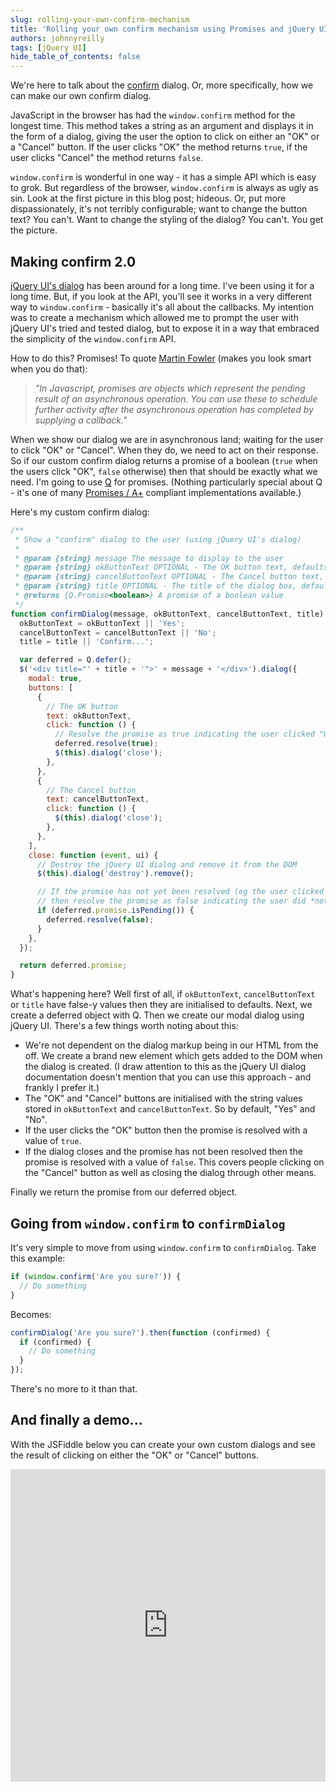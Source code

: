 ```yaml
---
slug: rolling-your-own-confirm-mechanism
title: 'Rolling your own confirm mechanism using Promises and jQuery UI'
authors: johnnyreilly
tags: [jQuery UI]
hide_table_of_contents: false
---
```


We're here to talk about the [confirm](https://developer.mozilla.org/en-US/docs/Web/API/Window.confirm) dialog. Or, more specifically, how we can make our own confirm dialog.

<!--truncate-->

JavaScript in the browser has had the `window.confirm` method for the longest time. This method takes a string as an argument and displays it in the form of a dialog, giving the user the option to click on either an "OK" or a "Cancel" button. If the user clicks "OK" the method returns `true`, if the user clicks "Cancel" the method returns `false`.

`window.confirm` is wonderful in one way - it has a simple API which is easy to grok. But regardless of the browser, `window.confirm` is always as ugly as sin. Look at the first picture in this blog post; hideous. Or, put more dispassionately, it's not terribly configurable; want to change the button text? You can't. Want to change the styling of the dialog? You can't. You get the picture.

## Making confirm 2.0

[jQuery UI's dialog](http://jqueryui.com/dialog/#modal-confirmation) has been around for a long time. I've been using it for a long time. But, if you look at the API, you'll see it works in a very different way to `window.confirm` \- basically it's all about the callbacks. My intention was to create a mechanism which allowed me to prompt the user with jQuery UI's tried and tested dialog, but to expose it in a way that embraced the simplicity of the `window.confirm` API.

How to do this? Promises! To quote [Martin Fowler](http://martinfowler.com/bliki/JavascriptPromise.html) (makes you look smart when you do that):

> _"In Javascript, promises are objects which represent the pending result of an asynchronous operation. You can use these to schedule further activity after the asynchronous operation has completed by supplying a callback."_

When we show our dialog we are in asynchronous land; waiting for the user to click "OK" or "Cancel". When they do, we need to act on their response. So if our custom confirm dialog returns a promise of a boolean (`true` when the users click "OK", `false` otherwise) then that should be exactly what we need. I'm going to use [Q](https://github.com/kriskowal/q) for promises. (Nothing particularly special about Q - it's one of many [Promises / A+](https://github.com/promises-aplus/promises-spec/blob/master/implementations/index.mdx) compliant implementations available.)

Here's my custom confirm dialog:

```js
/**
 * Show a "confirm" dialog to the user (using jQuery UI's dialog)
 *
 * @param {string} message The message to display to the user
 * @param {string} okButtonText OPTIONAL - The OK button text, defaults to "Yes"
 * @param {string} cancelButtonText OPTIONAL - The Cancel button text, defaults to "No"
 * @param {string} title OPTIONAL - The title of the dialog box, defaults to "Confirm..."
 * @returns {Q.Promise<boolean>} A promise of a boolean value
 */
function confirmDialog(message, okButtonText, cancelButtonText, title) {
  okButtonText = okButtonText || 'Yes';
  cancelButtonText = cancelButtonText || 'No';
  title = title || 'Confirm...';

  var deferred = Q.defer();
  $('<div title="' + title + '">' + message + '</div>').dialog({
    modal: true,
    buttons: [
      {
        // The OK button
        text: okButtonText,
        click: function () {
          // Resolve the promise as true indicating the user clicked "OK"
          deferred.resolve(true);
          $(this).dialog('close');
        },
      },
      {
        // The Cancel button
        text: cancelButtonText,
        click: function () {
          $(this).dialog('close');
        },
      },
    ],
    close: function (event, ui) {
      // Destroy the jQuery UI dialog and remove it from the DOM
      $(this).dialog('destroy').remove();

      // If the promise has not yet been resolved (eg the user clicked the close icon)
      // then resolve the promise as false indicating the user did *not* click "OK"
      if (deferred.promise.isPending()) {
        deferred.resolve(false);
      }
    },
  });

  return deferred.promise;
}
```

What's happening here? Well first of all, if `okButtonText`, `cancelButtonText` or `title` have false-y values then they are initialised to defaults. Next, we create a deferred object with Q. Then we create our modal dialog using jQuery UI. There's a few things worth noting about this:

- We're not dependent on the dialog markup being in our HTML from the off. We create a brand new element which gets added to the DOM when the dialog is created. (I draw attention to this as the jQuery UI dialog documentation doesn't mention that you can use this approach - and frankly I prefer it.)
- The "OK" and "Cancel" buttons are initialised with the string values stored in `okButtonText` and `cancelButtonText`. So by default, "Yes" and "No".
- If the user clicks the "OK" button then the promise is resolved with a value of `true`.
- If the dialog closes and the promise has not been resolved then the promise is resolved with a value of `false`. This covers people clicking on the "Cancel" button as well as closing the dialog through other means.

Finally we return the promise from our deferred object.

## Going from `window.confirm` to `confirmDialog`

It's very simple to move from using `window.confirm` to `confirmDialog`. Take this example:

```js
if (window.confirm('Are you sure?')) {
  // Do something
}
```

Becomes:

```js
confirmDialog('Are you sure?').then(function (confirmed) {
  if (confirmed) {
    // Do something
  }
});
```

There's no more to it than that.

## And finally a demo...

With the JSFiddle below you can create your own custom dialogs and see the result of clicking on either the "OK" or "Cancel" buttons.

<iframe
  width="100%"
  height="500"
  src="https://jsfiddle.net/johnny_reilly/ARWL5/embedded/result,js,html,css"
  allowFullScreen="allowFullScreen"
  frameBorder="0"
></iframe>
